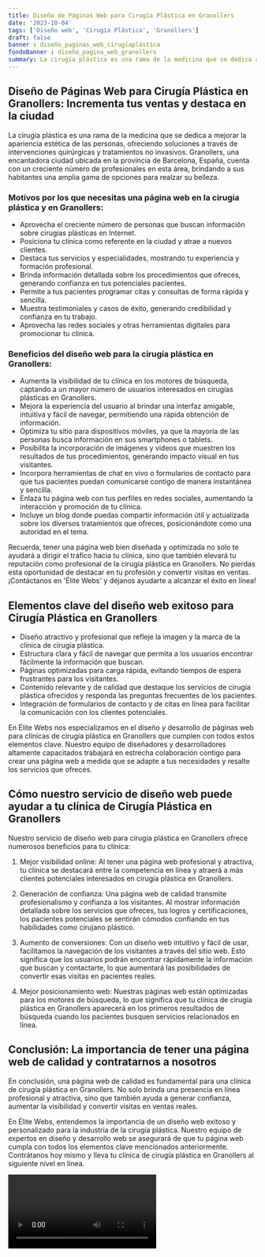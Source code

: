```yaml
---
title: Diseño de Páginas Web para Cirugía Plástica en Granollers
date: '2023-10-04'
tags: ['Diseño web', 'Cirugía Plástica', 'Granollers']
draft: false
banner : diseño_paginas_web_cirugíaplástica
fondoBanner : diseño_pagina_web_granollers
summary: La cirugía plástica es una rama de la medicina que se dedica a mejorar la apariencia estética de las personas, ofreciendo soluciones a través de intervenciones quirúrgicas y tratamientos no invasivos. Granollers, una encantadora ciudad ubicada en la provincia de Barcelona, España, cuenta con un creciente número de profesionales en esta área, brindando a sus habitantes una amplia gama de opciones para realzar su belleza.
---
```


## Diseño de Páginas Web para Cirugía Plástica en Granollers: Incrementa tus ventas y destaca en la ciudad

La cirugía plástica es una rama de la medicina que se dedica a mejorar la apariencia estética de las personas, ofreciendo soluciones a través de intervenciones quirúrgicas y tratamientos no invasivos. Granollers, una encantadora ciudad ubicada en la provincia de Barcelona, España, cuenta con un creciente número de profesionales en esta área, brindando a sus habitantes una amplia gama de opciones para realzar su belleza.

### Motivos por los que necesitas una página web en la cirugía plástica y en Granollers:

- Aprovecha el creciente número de personas que buscan información sobre cirugías plásticas en Internet.
- Posiciona tu clínica como referente en la ciudad y atrae a nuevos clientes.
- Destaca tus servicios y especialidades, mostrando tu experiencia y formación profesional.
- Brinda información detallada sobre los procedimientos que ofreces, generando confianza en tus potenciales pacientes.
- Permite a tus pacientes programar citas y consultas de forma rápida y sencilla.
- Muestra testimoniales y casos de éxito, generando credibilidad y confianza en tu trabajo.
- Aprovecha las redes sociales y otras herramientas digitales para promocionar tu clínica.

### Beneficios del diseño web para la cirugía plástica en Granollers:

- Aumenta la visibilidad de tu clínica en los motores de búsqueda, captando a un mayor número de usuarios interesados en cirugías plásticas en Granollers.
- Mejora la experiencia del usuario al brindar una interfaz amigable, intuitiva y fácil de navegar, permitiendo una rápida obtención de información.
- Optimiza tu sitio para dispositivos móviles, ya que la mayoría de las personas busca información en sus smartphones o tablets.
- Posibilita la incorporación de imágenes y videos que muestren los resultados de tus procedimientos, generando impacto visual en tus visitantes.
- Incorpora herramientas de chat en vivo o formularios de contacto para que tus pacientes puedan comunicarse contigo de manera instantánea y sencilla.
- Enlaza tu página web con tus perfiles en redes sociales, aumentando la interacción y promoción de tu clínica.
- Incluye un blog donde puedas compartir información útil y actualizada sobre los diversos tratamientos que ofreces, posicionándote como una autoridad en el tema.

Recuerda, tener una página web bien diseñada y optimizada no solo te ayudará a dirigir el tráfico hacia tu clínica, sino que también elevará tu reputación como profesional de la cirugía plástica en Granollers. No pierdas esta oportunidad de destacar en tu profesión y convertir visitas en ventas. ¡Contáctanos en 'Élite Webs' y déjanos ayudarte a alcanzar el éxito en línea!

<GifSeo />

<Cta />

## Elementos clave del diseño web exitoso para Cirugía Plástica en Granollers

- Diseño atractivo y profesional que refleje la imagen y la marca de la clínica de cirugía plástica.
- Estructura clara y fácil de navegar que permita a los usuarios encontrar fácilmente la información que buscan.
- Páginas optimizadas para carga rápida, evitando tiempos de espera frustrantes para los visitantes.
- Contenido relevante y de calidad que destaque los servicios de cirugía plástica ofrecidos y responda las preguntas frecuentes de los pacientes.
- Integración de formularios de contacto y de citas en línea para facilitar la comunicación con los clientes potenciales.

En Élite Webs nos especializamos en el diseño y desarrollo de páginas web para clínicas de cirugía plástica en Granollers que cumplen con todos estos elementos clave. Nuestro equipo de diseñadores y desarrolladores altamente capacitados trabajará en estrecha colaboración contigo para crear una página web a medida que se adapte a tus necesidades y resalte los servicios que ofreces.

## Cómo nuestro servicio de diseño web puede ayudar a tu clínica de Cirugía Plástica en Granollers

Nuestro servicio de diseño web para cirugía plástica en Granollers ofrece numerosos beneficios para tu clínica:

1. Mejor visibilidad online: Al tener una página web profesional y atractiva, tu clínica se destacará entre la competencia en línea y atraerá a más clientes potenciales interesados en cirugía plástica en Granollers.

2. Generación de confianza: Una página web de calidad transmite profesionalismo y confianza a los visitantes. Al mostrar información detallada sobre los servicios que ofreces, tus logros y certificaciones, los pacientes potenciales se sentirán cómodos confiando en tus habilidades como cirujano plástico.

3. Aumento de conversiones: Con un diseño web intuitivo y fácil de usar, facilitamos la navegación de los visitantes a través del sitio web. Esto significa que los usuarios podrán encontrar rápidamente la información que buscan y contactarte, lo que aumentará las posibilidades de convertir esas visitas en pacientes reales.

4. Mejor posicionamiento web: Nuestras páginas web están optimizadas para los motores de búsqueda, lo que significa que tu clínica de cirugía plástica en Granollers aparecerá en los primeros resultados de búsqueda cuando los pacientes busquen servicios relacionados en línea.

## Conclusión: La importancia de tener una página web de calidad y contratarnos a nosotros

En conclusión, una página web de calidad es fundamental para una clínica de cirugía plástica en Granollers. No solo brinda una presencia en línea profesional y atractiva, sino que también ayuda a generar confianza, aumentar la visibilidad y convertir visitas en ventas reales.

En Élite Webs, entendemos la importancia de un diseño web exitoso y personalizado para la industria de la cirugía plástica. Nuestro equipo de expertos en diseño y desarrollo web se asegurará de que tu página web cumpla con todos los elementos clave mencionados anteriormente. Contrátanos hoy mismo y lleva tu clínica de cirugía plástica en Granollers al siguiente nivel en línea.

<Video />

<CtaBot job='Cirugía Plástica' city='Granollers'/>

<Gmaps query='Granollers+españa+maps' />